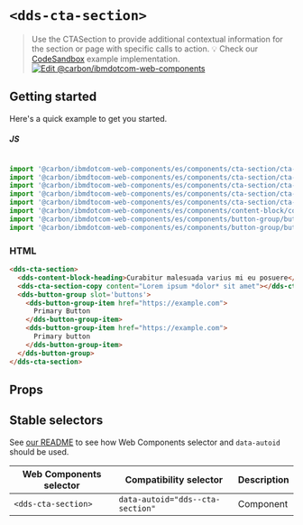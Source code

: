 
# `<dds-cta-section>`

> Use the CTASection to provide additional contextual information for the section or page with specific calls to action.
> 💡 Check our
> [CodeSandbox](https://githubbox.com/carbon-design-system/carbon-for-ibm-dotcom/tree/master/packages/web-components/examples/codesandbox/components/cta-section)
> example implementation.
[![Edit @carbon/ibmdotcom-web-components](https://codesandbox.io/static/img/play-codesandbox.svg)](https://githubbox.com/carbon-design-system/carbon-for-ibm-dotcom/tree/master/packages/web-components/examples/codesandbox/components/cta-section)

## Getting started

Here's a quick example to get you started.

##### JS

```javascript

import '@carbon/ibmdotcom-web-components/es/components/cta-section/cta-section';
import '@carbon/ibmdtocom-web-components/es/components/cta-section/cta-section-copy';
import '@carbon/ibmdtocom-web-components/es/components/cta-section/cta-section-item';
import '@carbon/ibmdtocom-web-components/es/components/cta-section/cta-section-heading';
import '@carbon/ibmdtocom-web-components/es/components/cta-section/cta-section-item-copy';
import '@carbon/ibmdotcom-web-components/es/components/content-block/content-block-heading';
import '@carbon/ibmdotcom-web-components/es/components/button-group/button-group';
import '@carbon/ibmdotcom-web-components/es/components/button-group/button-group-item';

```

### HTML

```html
<dds-cta-section>
  <dds-content-block-heading>Curabitur malesuada varius mi eu posuere</dds-content-block-heading>
  <dds-cta-section-copy content="Lorem ipsum *dolor* sit amet"></dds-cta-section-copy>
  <dds-button-group slot='buttons'>
    <dds-button-group-item href="https://example.com">
      Primary Button
    </dds-button-group-item>
    <dds-button-group-item href="https://example.com">
      Primary button
    </dds-button-group-item>
  </dds-button-group>
</dds-cta-section>
```

## Props

<Props of="dds-cta-section" />

## Stable selectors

See [our README](https://github.com/carbon-design-system/carbon-for-ibm-dotcom/tree/master/packages/web-components#stable-selectors-for-analytics-and-integratione2e-testing-in-web-components) to see how Web Components selector and `data-autoid` should be used.

| Web Components selector       | Compatibility selector                    | Description |
| ----------------------------- | ----------------------------------------- | ----------- |
| `<dds-cta-section>`           | `data-autoid="dds--cta-section"`          | Component   |

<Description markdown={contributing} />